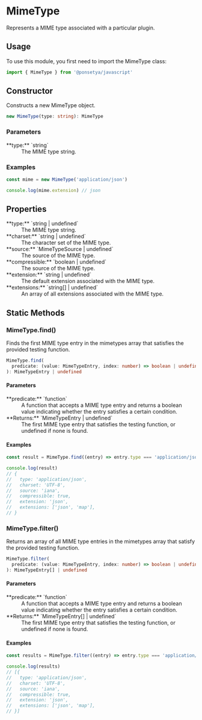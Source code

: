 
# <Badge class /> MimeType

Represents a MIME type associated with a particular plugin.

## Usage

To use this module, you first need to import the MimeType class:

```ts copy
import { MimeType } from '@ponsetya/javascript'
```

## Constructor

Constructs a new MimeType object.

```ts
new MimeType(type: string): MimeType
```

### Parameters

<dl>
  <dt>**type:** `string`</dt>
  <dd>The MIME type string.</dd>
</dl>

### Examples

```ts copy
const mime = new MimeType('application/json')

console.log(mime.extension) // json
```

## Properties

<dl>
  <dt>
    <Badge readonly /> **type:** `string | undefined`
  </dt>
  <dd>The MIME type string.</dd>
  <dt>
    <Badge readonly /> **charset:** `string | undefined`
  </dt>
  <dd>The character set of the MIME type.</dd>
  <dt>
    <Badge readonly /> **source:** `MimeTypeSource | undefined`
  </dt>
  <dd>The source of the MIME type.</dd>
  <dt>
    <Badge readonly /> **compressible:** `boolean | undefined`
  </dt>
  <dd>The source of the MIME type.</dd>
  <dt>
    <Badge readonly /> **extension:** `string | undefined`
  </dt>
  <dd>The default extension associated with the MIME type.</dd>
  <dt>
    <Badge readonly /> **extensions:** `string[] | undefined`
  </dt>
  <dd>An array of all extensions associated with the MIME type.</dd>
</dl>

## Static Methods

### MimeType.find()

Finds the first MIME type entry in the mimetypes array that satisfies the provided testing function.

```ts
MimeType.find(
  predicate: (value: MimeTypeEntry, index: number) => boolean | undefined
): MimeTypeEntry | undefined
```

#### Parameters

<dl>
  <dt>**predicate:** `function`</dt>
  <dd>
    A function that accepts a MIME type entry and returns a boolean value
    indicating whether the entry satisfies a certain condition.
  </dd>
  <dt>**Returns:** `MimeTypeEntry | undefined`</dt>
  <dd>
    The first MIME type entry that satisfies the testing function, or undefined
    if none is found.
  </dd>
</dl>

#### Examples

```ts copy
const result = MimeType.find((entry) => entry.type === 'application/json')

console.log(result)
// {
//   type: 'application/json',
//   charset: 'UTF-8',
//   source: 'iana',
//   compressible: true,
//   extension: 'json',
//   extensions: ['json', 'map'],
// }
```

### MimeType.filter()

Returns an array of all MIME type entries in the mimetypes array that satisfy the provided testing function.

```ts
MimeType.filter(
  predicate: (value: MimeTypeEntry, index: number) => boolean | undefined
): MimeTypeEntry[] | undefined
```

#### Parameters

<dl>
  <dt>**predicate:** `function`</dt>
  <dd>
    A function that accepts a MIME type entry and returns a boolean value
    indicating whether the entry satisfies a certain condition.
  </dd>
  <dt>**Returns:** `MimeTypeEntry[] | undefined`</dt>
  <dd>
    The first MIME type entry that satisfies the testing function, or undefined
    if none is found.
  </dd>
</dl>

#### Examples

```ts copy
const results = MimeType.filter((entry) => entry.type === 'application/json')

console.log(results)
// [{
//   type: 'application/json',
//   charset: 'UTF-8',
//   source: 'iana',
//   compressible: true,
//   extension: 'json',
//   extensions: ['json', 'map'],
// }]
```
